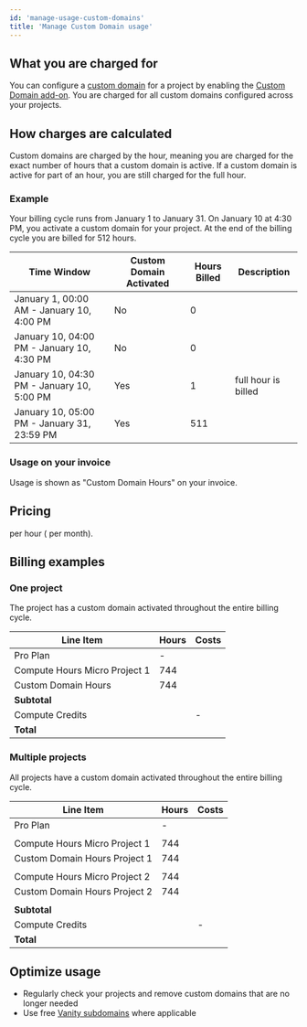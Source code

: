 ```yaml
---
id: 'manage-usage-custom-domains'
title: 'Manage Custom Domain usage'
---
```


## What you are charged for

You can configure a [custom domain](/docs/guides/platform/custom-domains) for a project by enabling the [Custom Domain add-on](/dashboard/project/_/settings/addons?panel=customDomain). You are charged for all custom domains configured across your projects.

## How charges are calculated

Custom domains are charged by the hour, meaning you are charged for the exact number of hours that a custom domain is active. If a custom domain is active for part of an hour, you are still charged for the full hour.

### Example

Your billing cycle runs from January 1 to January 31. On January 10 at 4:30 PM, you activate a custom domain for your project. At the end of the billing cycle you are billed for 512 hours.

| Time Window                                 | Custom Domain Activated | Hours Billed | Description         |
| ------------------------------------------- | ----------------------- | ------------ | ------------------- |
| January 1, 00:00 AM - January 10, 4:00 PM   | No                      | 0            |                     |
| January 10, 04:00 PM - January 10, 4:30 PM  | No                      | 0            |                     |
| January 10, 04:30 PM - January 10, 5:00 PM  | Yes                     | 1            | full hour is billed |
| January 10, 05:00 PM - January 31, 23:59 PM | Yes                     | 511          |                     |

### Usage on your invoice

Usage is shown as "Custom Domain Hours" on your invoice.

## Pricing

<Price price="0.0137" /> per hour (<Price price="10" /> per month).

## Billing examples

### One project

The project has a custom domain activated throughout the entire billing cycle.

| Line Item                     | Hours | Costs                    |
| ----------------------------- | ----- | ------------------------ |
| Pro Plan                      | -     | <Price price="25" />     |
| Compute Hours Micro Project 1 | 744   | <Price price="10" />     |
| Custom Domain Hours           | 744   | <Price price="10" />     |
| **Subtotal**                  |       | **<Price price="45" />** |
| Compute Credits               |       | -<Price price="10" />    |
| **Total**                     |       | **<Price price="35" />** |

### Multiple projects

All projects have a custom domain activated throughout the entire billing cycle.

| Line Item                     | Hours | Costs                    |
| ----------------------------- | ----- | ------------------------ |
| Pro Plan                      | -     | <Price price="25" />     |
|                               |       |                          |
| Compute Hours Micro Project 1 | 744   | <Price price="10" />     |
| Custom Domain Hours Project 1 | 744   | <Price price="10" />     |
|                               |       |                          |
| Compute Hours Micro Project 2 | 744   | <Price price="10" />     |
| Custom Domain Hours Project 2 | 744   | <Price price="10" />     |
|                               |       |                          |
| **Subtotal**                  |       | **<Price price="65" />** |
| Compute Credits               |       | -<Price price="10" />    |
| **Total**                     |       | **<Price price="55" />** |

## Optimize usage

- Regularly check your projects and remove custom domains that are no longer needed
- Use free [Vanity subdomains](/docs/guides/platform/custom-domains#vanity-subdomains) where applicable
